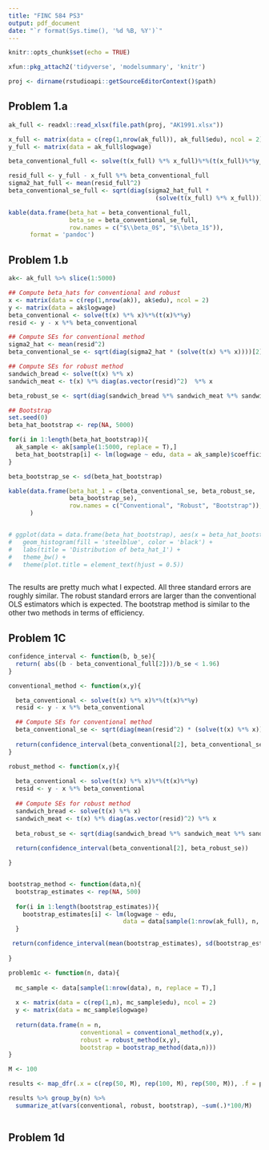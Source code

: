 ```yaml
---
title: "FINC 584 PS3"
output: pdf_document
date: "`r format(Sys.time(), '%d %B, %Y')`"
---
```


```r
knitr::opts_chunk$set(echo = TRUE)

xfun::pkg_attach2('tidyverse', 'modelsummary', 'knitr')

proj <- dirname(rstudioapi::getSourceEditorContext()$path)
```

## Problem 1.a


```r

ak_full <- readxl::read_xlsx(file.path(proj, "AK1991.xlsx"))

x_full <- matrix(data = c(rep(1,nrow(ak_full)), ak_full$edu), ncol = 2)
y_full <- matrix(data = ak_full$logwage)

beta_conventional_full <- solve(t(x_full) %*% x_full)%*%(t(x_full)%*%y_full)

resid_full <- y_full - x_full %*% beta_conventional_full
sigma2_hat_full <- mean(resid_full^2)
beta_conventional_se_full <- sqrt(diag(sigma2_hat_full * 
                                         (solve(t(x_full) %*% x_full))))

kable(data.frame(beta_hat = beta_conventional_full, 
                 beta_se = beta_conventional_se_full,
                 row.names = c("$\\beta_0$", "$\\beta_1$")),
      format = 'pandoc')

```

## Problem 1.b


```r
ak<- ak_full %>% slice(1:5000)

## Compute beta_hats for conventional and robust
x <- matrix(data = c(rep(1,nrow(ak)), ak$edu), ncol = 2)
y <- matrix(data = ak$logwage)
beta_conventional <- solve(t(x) %*% x)%*%(t(x)%*%y)
resid <- y - x %*% beta_conventional

## Compute SEs for conventional method
sigma2_hat <- mean(resid^2)
beta_conventional_se <- sqrt(diag(sigma2_hat * (solve(t(x) %*% x))))[2]

## Compute SEs for robust method
sandwich_bread <- solve(t(x) %*% x)
sandwich_meat <- t(x) %*% diag(as.vector(resid)^2)  %*% x

beta_robust_se <- sqrt(diag(sandwich_bread %*% sandwich_meat %*% sandwich_bread))[2]

## Bootstrap
set.seed(0)
beta_hat_bootstrap <- rep(NA, 5000)

for(i in 1:length(beta_hat_bootstrap)){
  ak_sample <- ak[sample(1:5000, replace = T),]
  beta_hat_bootstrap[i] <- lm(logwage ~ edu, data = ak_sample)$coefficients['edu']
}

beta_bootstrap_se <- sd(beta_hat_bootstrap)

kable(data.frame(beta_hat_1 = c(beta_conventional_se, beta_robust_se, 
                 beta_bootstrap_se), 
                 row.names = c("Conventional", "Robust", "Bootstrap")), 
      )


# ggplot(data = data.frame(beta_hat_bootstrap), aes(x = beta_hat_bootstrap)) +
#   geom_histogram(fill = 'steelblue', color = 'black') +
#   labs(title = 'Distribution of beta_hat_1') +
#   theme_bw() +
#   theme(plot.title = element_text(hjust = 0.5)) 
  

```

The results are pretty much what I expected. All three standard errors are roughly similar. The robust standard errors are larger than the conventional OLS estimators which is expected. The bootstrap method is similar to the other two methods in terms of efficiency. 

## Problem 1C

```r

confidence_interval <- function(b, b_se){
  return( abs((b - beta_conventional_full[2]))/b_se < 1.96)
}

conventional_method <- function(x,y){

  beta_conventional <- solve(t(x) %*% x)%*%(t(x)%*%y)
  resid <- y - x %*% beta_conventional

  ## Compute SEs for conventional method
  beta_conventional_se <- sqrt(diag(mean(resid^2) * (solve(t(x) %*% x))))[2]
  
  return(confidence_interval(beta_conventional[2], beta_conventional_se))
}

robust_method <- function(x,y){
  
  beta_conventional <- solve(t(x) %*% x)%*%(t(x)%*%y)
  resid <- y - x %*% beta_conventional
  
  ## Compute SEs for robust method
  sandwich_bread <- solve(t(x) %*% x)
  sandwich_meat <- t(x) %*% diag(as.vector(resid)^2) %*% x
  
  beta_robust_se <- sqrt(diag(sandwich_bread %*% sandwich_meat %*% sandwich_bread))[2]
  
  return(confidence_interval(beta_conventional[2], beta_robust_se))

}


bootstrap_method <- function(data,n){
  bootstrap_estimates <- rep(NA, 500)
  
  for(i in 1:length(bootstrap_estimates)){
    bootstrap_estimates[i] <- lm(logwage ~ edu, 
                                data = data[sample(1:nrow(ak_full), n, replace = T),])$coefficients['edu']
  }

 return(confidence_interval(mean(bootstrap_estimates), sd(bootstrap_estimates)))
  
}

problem1c <- function(n, data){
  
  mc_sample <- data[sample(1:nrow(data), n, replace = T),]
  
  x <- matrix(data = c(rep(1,n), mc_sample$edu), ncol = 2)
  y <- matrix(data = mc_sample$logwage)
  
  return(data.frame(n = n, 
                    conventional = conventional_method(x,y),
                    robust = robust_method(x,y),
                    bootstrap = bootstrap_method(data,n)))
}

M <- 100

results <- map_dfr(.x = c(rep(50, M), rep(100, M), rep(500, M)), .f = problem1c, data = ak_full) 

results %>% group_by(n) %>% 
  summarize_at(vars(conventional, robust, bootstrap), ~sum(.)*100/M)



```

## Problem 1d


